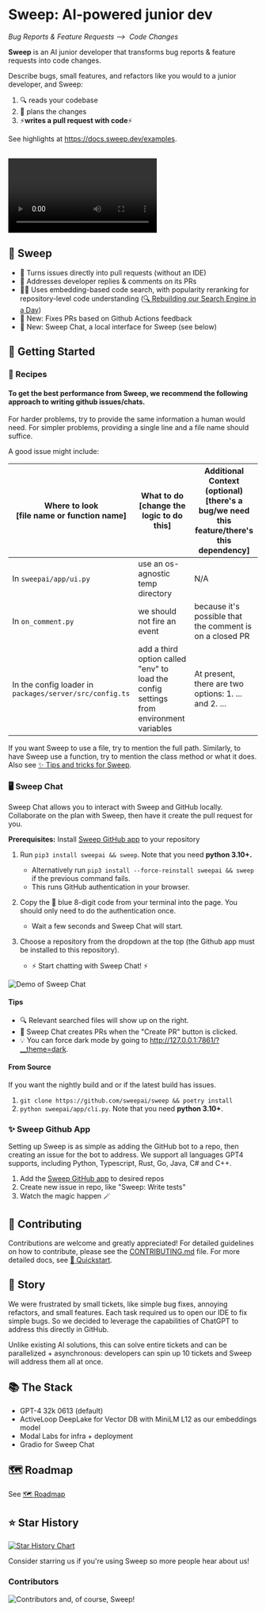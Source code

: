 # Sweep: AI-powered junior dev
*Bug Reports & Feature Requests ⟶&nbsp; Code Changes*

<b>Sweep</b> is an AI junior developer that transforms bug reports & feature requests into code changes.

Describe bugs, small features, and refactors like you would to a junior developer, and Sweep:
1. 🔍 reads your codebase
2. 📝 plans the changes
3. ⚡**writes a pull request with code**⚡

See highlights at https://docs.sweep.dev/examples.

<br/>

<video controls>
  <source src="https://github.com/sweepai/sweep/assets/44910023/365ec29f-7317-40a7-9b5e-0af02f2b0e47" type="video/mp4"/>
    Your browser does not support the video tag.
</video>

## 🌠 Sweep
* 🔧 Turns issues directly into pull requests (without an IDE)
* 👀 Addresses developer replies & comments on its PRs
* 🕵️‍♂️ Uses embedding-based code search, with popularity reranking for repository-level code understanding ([🔍 Rebuilding our Search Engine in a Day](https://docs.sweep.dev/how-we-rebuilt-our-code-search-engine-in-a-day))
* 🎊 New: Fixes PRs based on Github Actions feedback
* 🎊 New: Sweep Chat, a local interface for Sweep (see below)

## 🚀 Getting Started

### 🍲 Recipes
#### To get the best performance from Sweep, we recommend the following approach to writing github issues/chats. 
For harder problems, try to provide the same information a human would need. For simpler problems, providing a single line and a file name should suffice.

A good issue might include:

| Where to look <br/> **[file name or function name]**| What to do <br/> **[change the logic to do this]** | Additional Context (optional) <br/> **[there's a bug/we need this feature/there's this dependency]** |
|-----------|------------|----------------------|
|In `sweepai/app/ui.py`|use an os-agnostic temp directory|N/A|
|In `on_comment.py`|we should not fire an event|because it's possible that the comment is on a closed PR|
|In the config loader in `packages/server/src/config.ts`|add a third option called "env" to load the config settings from environment variables| At present, there are two options:  1. ... and 2. ...|

If you want Sweep to use a file, try to mention the full path. Similarly, to have Sweep use a function, try to mention the class method or what it does. Also see [✨ Tips and tricks for Sweep](https://docs.sweep.dev/tricks).

### 🖥️ Sweep Chat
Sweep Chat allows you to interact with Sweep and GitHub locally. Collaborate on the plan with Sweep, then have it create the pull request for you. 

**Prerequisites:** Install [Sweep GitHub app](https://github.com/apps/sweep-ai) to your repository

1. Run `pip3 install sweepai && sweep`. Note that you need **python 3.10+.**
    - Alternatively run `pip3 install --force-reinstall sweepai && sweep` if the previous command fails.
    - This runs GitHub authentication in your browser.

2. Copy the 🔵 blue 8-digit code from your terminal into the page. You should only need to do the authentication once.  
    - Wait a few seconds and Sweep Chat will start. 

3. Choose a repository from the dropdown at the top (the Github app must be installed to this repository).

    - ⚡ Start chatting with Sweep Chat! ⚡

![Demo of Sweep Chat](https://raw.githubusercontent.com/sweepai/sweep/856ff66c2dbeaf39afbf6d8c49a620dfa70271fb/.assets/gradio-screenshot.png)

#### Tips
* 🔍 Relevant searched files will show up on the right. 
* 🔘 Sweep Chat creates PRs when the "Create PR" button is clicked. 
* 💡 You can force dark mode by going to http://127.0.0.1:7861/?__theme=dark.

#### From Source
If you want the nightly build and or if the latest build has issues.

1. `git clone https://github.com/sweepai/sweep && poetry install`
2. `python sweepai/app/cli.py`. Note that you need **python 3.10+**.

### ✨ Sweep Github App
Setting up Sweep is as simple as adding the GitHub bot to a repo, then creating an issue for the bot to address.
We support all languages GPT4 supports, including Python, Typescript, Rust, Go, Java, C# and C++.

1. Add the [Sweep GitHub app](https://github.com/apps/sweep-ai) to desired repos
2. Create new issue in repo, like "Sweep: Write tests"
3. Watch the magic happen 🪄

## 🤝 Contributing

Contributions are welcome and greatly appreciated! For detailed guidelines on how to contribute, please see the [CONTRIBUTING.md](CONTRIBUTING.md) file.
For more detailed docs, see [🚀 Quickstart](https://docs.sweep.dev/start).

## 📘 Story

We were frustrated by small tickets, like simple bug fixes, annoying refactors, and small features. Each task required us to open our IDE to fix simple bugs. So we decided to leverage the capabilities of ChatGPT to address this directly in GitHub.

Unlike existing AI solutions, this can solve entire tickets and can be parallelized + asynchronous: developers can spin up 10 tickets and Sweep will address them all at once.

## 📚 The Stack
- GPT-4 32k 0613 (default)
- ActiveLoop DeepLake for Vector DB with MiniLM L12 as our embeddings model
- Modal Labs for infra + deployment
- Gradio for Sweep Chat

## 🗺️ Roadmap
See [🗺️ Roadmap](https://docs.sweep.dev/roadmap)

## ⭐ Star History

[![Star History Chart](https://api.star-history.com/svg?repos=sweepai/sweep&type=Date)](https://star-history.com/#sweepai/sweep&Date)

Consider starring us if you're using Sweep so more people hear about us!

### Contributors

![Contributors](https://contrib.rocks/image?repo=sweepai/sweep)
and, of course, Sweep!
